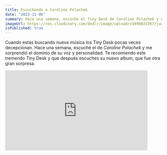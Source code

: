 ```yaml
---
title: Escuchando a Caroline Polachek
date: "2023-11-06"
summary: Hace una semana, escuché el Tiny Desk de Caroline Polachek y me sorprendió el dominio de su voz y su personalidad.
imageUrl: https://res.cloudinary.com/dndlr/image/upload/v1699831567/juanberrios/eztyuwrnogvbzsunaoij.jpg
isPublished: true
---
```


Cuando estas buscando nueva música los Tiny Desk pocas veces decepcionan. Hace una semana, escuché el de _Caroline Polachek_ y me sorprendió el dominio de su voz y personalidad. Te recomiendo este tremendo Tiny Desk y que después escuches su nuevo album, que fue otra gran sorpresa.

<iframe
  width="458"
  height="258"
  src="https://www.youtube.com/embed/JmnZHQNN5cc"
  title="Caroline Polachek: Tiny Desk Concert"
  frameborder="0"
  allow="accelerometer; autoplay; clipboard-write; encrypted-media; gyroscope; picture-in-picture; web-share"
  allowfullscreen
></iframe>
